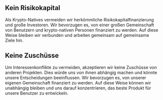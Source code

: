 ## Kein Risikokapital

<div className="h-2"/>

Als Krypto-Natives vermeiden wir herkömmliche Risikokapitalfinanzierung und große Investoren. Wir bevorzugen es, von einer großen Gemeinschaft von Benutzern und krypto-nativen Personen finanziert zu werden. Auf diese Weise bleiben wir verbunden und arbeiten gemeinsam auf gemeinsame Ziele hin.

<div className="h-4"/>

## Keine Zuschüsse

<div className="h-2"/>

Um Interessenkonflikte zu vermeiden, akzeptieren wir keine Zuschüsse von anderen Projekten. Dies würde uns von ihnen abhängig machen und könnte unsere Entscheidungen beeinflussen. Wir bevorzugen es, von unserer eigenen Gemeinschaft finanziert zu werden. Auf diese Weise können wir unabhängig bleiben und uns darauf konzentrieren, das beste Produkt für unsere Benutzer zu entwickeln.

